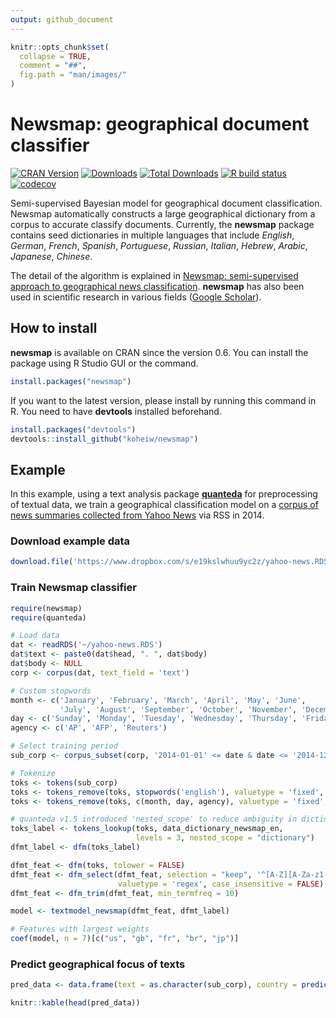 ```yaml
---
output: github_document
---
```


```r
knitr::opts_chunk$set(
  collapse = TRUE,
  comment = "##",
  fig.path = "man/images/"
)
```

# Newsmap: geographical document classifier

<!-- badges: start -->

[![CRAN
Version](https://www.r-pkg.org/badges/version/newsmap)](https://CRAN.R-project.org/package=newsmap)
[![Downloads](https://cranlogs.r-pkg.org/badges/newsmap)](https://CRAN.R-project.org/package=newsmap)
[![Total
Downloads](https://cranlogs.r-pkg.org/badges/grand-total/newsmap?color=orange)](https://CRAN.R-project.org/package=newsmap)
[![R build
status](https://github.com/koheiw/newsmap/workflows/R-CMD-check/badge.svg)](https://github.com/koheiw/newsmap/actions)
[![codecov](https://codecov.io/gh/koheiw/newsmap/branch/master/graph/badge.svg)](https://codecov.io/gh/koheiw/newsmap)
<!-- badges: end -->

Semi-supervised Bayesian model for geographical document classification. Newsmap automatically constructs a large geographical dictionary from a corpus to accurate classify documents. Currently, the **newsmap** package contains seed dictionaries in multiple languages that include *English*, *German*, *French*, *Spanish*, *Portuguese*, *Russian*, *Italian*, *Hebrew*, *Arabic*, *Japanese*, *Chinese*.

The detail of the algorithm is explained in [Newsmap: semi-supervised approach to geographical news classification](https://www.tandfonline.com/eprint/dDeyUTBrhxBSSkHPn5uB/full). **newsmap** has also been used in scientific research in various fields ([Google Scholar](https://scholar.google.com/scholar?oi=bibs&hl=en&cites=3438152153062747083)).

## How to install

**newsmap** is available on CRAN since the version 0.6. You can install the package using R Studio GUI or the command.

```r
install.packages("newsmap")
```

If you want to the latest version, please install by running this command in R. You need to have **devtools** installed beforehand.

```r
install.packages("devtools")
devtools::install_github("koheiw/newsmap")
```

## Example

In this example, using a text analysis package [**quanteda**](https://quanteda.io) for preprocessing of textual data, we train a geographical classification model on a [corpus of news summaries collected from Yahoo News](https://www.dropbox.com/s/e19kslwhuu9yc2z/yahoo-news.RDS?dl=1) via RSS in 2014.

### Download example data

```r
download.file('https://www.dropbox.com/s/e19kslwhuu9yc2z/yahoo-news.RDS?dl=1', '~/yahoo-news.RDS')
```

### Train Newsmap classifier

```r
require(newsmap)
require(quanteda)

# Load data
dat <- readRDS('~/yahoo-news.RDS')
dat$text <- paste0(dat$head, ". ", dat$body)
dat$body <- NULL
corp <- corpus(dat, text_field = 'text')

# Custom stopwords
month <- c('January', 'February', 'March', 'April', 'May', 'June',
           'July', 'August', 'September', 'October', 'November', 'December')
day <- c('Sunday', 'Monday', 'Tuesday', 'Wednesday', 'Thursday', 'Friday', 'Saturday')
agency <- c('AP', 'AFP', 'Reuters')

# Select training period
sub_corp <- corpus_subset(corp, '2014-01-01' <= date & date <= '2014-12-31')

# Tokenize
toks <- tokens(sub_corp)
toks <- tokens_remove(toks, stopwords('english'), valuetype = 'fixed', padding = TRUE)
toks <- tokens_remove(toks, c(month, day, agency), valuetype = 'fixed', padding = TRUE)

# quanteda v1.5 introduced 'nested_scope' to reduce ambiguity in dictionary lookup
toks_label <- tokens_lookup(toks, data_dictionary_newsmap_en, 
                            levels = 3, nested_scope = "dictionary")
dfmt_label <- dfm(toks_label)

dfmt_feat <- dfm(toks, tolower = FALSE)
dfmt_feat <- dfm_select(dfmt_feat, selection = "keep", '^[A-Z][A-Za-z1-2]+', 
                        valuetype = 'regex', case_insensitive = FALSE) # include only proper nouns to model
dfmt_feat <- dfm_trim(dfmt_feat, min_termfreq = 10)

model <- textmodel_newsmap(dfmt_feat, dfmt_label)

# Features with largest weights
coef(model, n = 7)[c("us", "gb", "fr", "br", "jp")]
```

### Predict geographical focus of texts 

```r
pred_data <- data.frame(text = as.character(sub_corp), country = predict(model))
```

```r
knitr::kable(head(pred_data))
```


